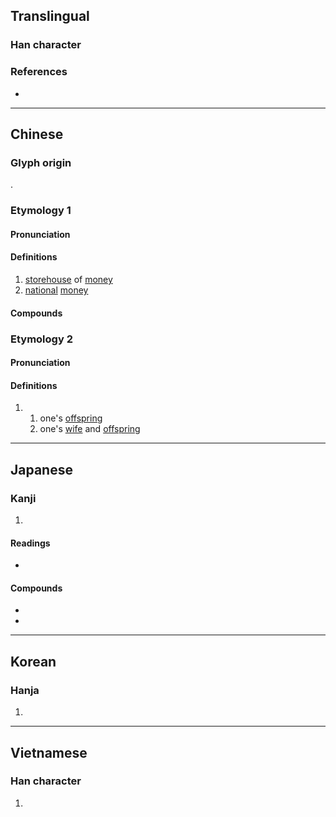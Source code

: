 {{character info}}
==Translingual==

===Han character===
{{Han char|rn=50|rad=巾|as=05|sn=8|four=47227|canj=VELB|ids=⿱奴巾}}

===References===
* {{Han ref|kx=0329.340|dkj=08838|dj=0635.090|hdz=10735.120|uh=5E11|ud=24081|bh=A9AE|bd=43438}}

----

==Chinese==
{{zh-forms|alt=伖}}

===Glyph origin===
{{Han etym}}
{{Han compound|奴|巾|c1=p|c2=s|ls=psc}}.

===Etymology 1===

====Pronunciation====
{{zh-pron
|m=tǎng
|c=tong2
|h=pfs=
|md=
|mn=thóng
|w=
|mc=2
|oc=1
|cat=
}}

====Definitions====
{{zh-hanzi}}

# [[storehouse]] of [[money]]
# [[national]] [[money]]

====Compounds====
{{zh-der|內帑|府帑|帑藏|帑項|帑廥|公帑|國帑|私帑|罪人不帑}}

===Etymology 2===

====Pronunciation====
{{zh-pron
|m=nú
|c=nou4
|h=pfs=
|md=
|mn=lô͘
|w=
|mc=1
|oc=2
|cat=
}}

====Definitions====
{{zh-hanzi}}

# {{zh-alt-form|孥|tr=-}}
## one's [[offspring]]
## one's [[wife]] and [[offspring]]

----

==Japanese==

===Kanji===
{{ja-kanji|grade=|rs=巾05}}

# {{rfdef|ja|sort=巾05}}

====Readings====
* {{ja-readings|on=[[ど]] (do), [[とう]] (tō)|kun=[[かねぐら]] (kanegura)}}

====Compounds====
* {{ja-r|内帑|ないど}}
* {{ja-r|内帑金|ないどきん}}

----

==Korean==

===Hanja===
{{ko-hanja|hangeul=[[탕]], [[노]]|rv=tang, no|mr=t'ang, no}}

# {{rfdef|ko|sort=巾05}}

----

==Vietnamese==

===Han character===
{{vi-readings|reading=nô|rs=巾05}}

# {{rfdef|vi|sort=巾05}}